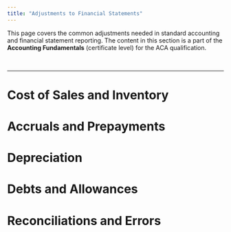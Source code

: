 ```yaml
---
title: "Adjustments to Financial Statements"
---
```


This page covers the common adjustments needed in standard accounting and financial statement reporting. The content in this section is a part of the **Accounting Fundamentals** (certificate level) for the ACA qualification.

<br />

------------------------------------------------------------------------

# **Cost of Sales and Inventory**

# **Accruals and Prepayments**

# **Depreciation**

# **Debts and Allowances**

# **Reconciliations and Errors**